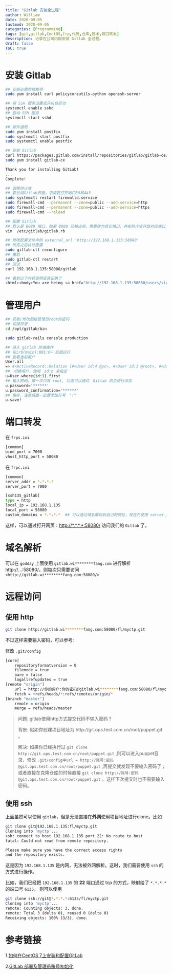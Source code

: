 ```yaml
---
title: "Gitlab 安装全过程"
author: William
date: 2020-09-05
lastmod: 2020-09-05
categories: [Programming]
tags: [git,gitlab,CentOS,frp,代码,仓库,技术,端口转发]
description: 记录在公司内部安装 Gitlab 全过程。
draft: false
ToC: true
---
```


# 安装 Gitlab

```bash
## 安装必需的依赖项
sudo yum install curl policycoreutils-python openssh-server

## 将 SSH 服务设置成开机自启动
systemctl enable sshd
## 启动 SSH 服务
systemctl start sshd

## 邮件通知
sudo yum install postfix
sudo systemctl start postfix
sudo systemctl enable postfix

## 安装 Gitlab
curl https://packages.gitlab.com/install/repositories/gitlab/gitlab-ce/script.rpm.sh | sudo bash
sudo yum install gitlab-ce

Thank you for installing GitLab!
...
Complete!

## 调整防火墙
## 要访问GitLab界面，您需要打开端口80和443
sudo systemctl restart firewalld.service
sudo firewall-cmd --permanent --zone=public --add-service=http
sudo firewall-cmd --permanent --zone=public --add-service=https
sudo firewall-cmd --reload

## 配置 Gitlab
## 默认是 8080 端口，如果 8080 已被占用，需更改为其它端口，并在防火墙开放对应端口
vim  /etc/gitlab/gitlab.rb

## 修改配置文件中的 external_url 'http://192.168.1.135:58080'
## 改完之后执行重置
sudo gitlab-ctl reconfigure
## 重启
sudo gitlab-ctl restart
## 测试
curl 192.168.1.135:58080/gitlab

## 看到以下内容说明安装正确了
<html><body>You are being <a href="http://192.168.1.135:58080/users/sign_in">redirected</a>.</body></html>%
```

# 管理用户

```bash
## 获取/修改超级管理员root的密码
## 切换目录
cd /opt/gitlab/bin

sudo gitlab-rails console production

## 进入 gitlab 终端操作
## 在irb(main):001:0> 后面运行
## 查看当前用户
User.all
=> #<ActiveRecord::Relation [#<User id:4 @pc>, #<User id:1 @root>, #<User id:2 @fl>, #<User id:3 @lhg>]>
##　切换用户，使用　id:n 来指定
u=User.where(id:1).first
## 输入密码，第一次只有 root, 后面可以通过　Gitlab 网页进行添加
u.password='******'
u.password_confirmation='******'
## 保存，注意后面一定要添加符号　"!"
u.save!
```



# 端口转发

在 `frps.ini`

```bash
[common]
bind_port = 7000
vhost_http_port = 58080
```

在 `frpc.ini`

```bash
[common]
server_addr = *.*.*.*
server_port = 7000

[ssh135_gitlab]
type = http
local_ip = 192.168.1.135
local_port = 58080
custom_domains = *.*.*.*  ## 可以通过域名解析到自己的网址，现在先使用 server_addr
```

这样，可以通过打开网页：<http://*.*.*.*:58080/> 访问我们的 `Gitlab` 了。

# 域名解析

可以在 `godday` 上面使用 `gitlab.wi********fang.com` 进行解析 http://*.*.*.*:58080/。则每次只需要访问 `<http://gitlab.wi********fang.com:58080/>`

# 远程访问

## 使用 http

```bash
git clone http://gitlab.wi********fang.com:58080/fl/myctp.git
```

不过这样需要输入密码，可以参考:

修改 `.git/config`

```bash
[core]
	repositoryformatversion = 0
	filemode = true
	bare = false
	logallrefupdates = true
[remote "origin"]
	url = http://你的用户:你的密码@gitlab.wi********fang.com:58080/fl/myctp.git
	fetch = +refs/heads/*:refs/remotes/origin/*
[branch "master"]
	remote = origin
	merge = refs/heads/master
```



> 问题: gitlab使用http方式提交代码不输入密码 ?
>
> 背景: 假如你创建项目地址为 http://git.ops.test.com.cn/root/puppet.git 。
>
> 解决: 如果你已经执行过 `git clone http://git.ops.test.com.cn/root/puppet.git` ,则可以进入puppet目录，修改 `.git/config中url = http://账号:密码@git.ops.test.com.cn/root/puppet.git` ,再提交就发现不要输入密码了；或者直接在克隆仓库的时候直接 `git clone http://账号:密码@git.ops.test.com.cn/root/puppet.git` ，这样下次提交时也不需要输入密码。

## 使用 ssh

上面虽然可以使用 `gitlab`，但是无法直接在**外网**使用项目地址进行clone。比如

```bash
git clone git@192.168.1.135:fl/myctp.git
Cloning into 'myctp'...
ssh: connect to host 192.168.1.135 port 22: No route to host
fatal: Could not read from remote repository.

Please make sure you have the correct access rights
and the repository exists.
```

这是因为 `192.168.1.135` 是内网，无法被外网解析。这时，我们需要使用 `ssh` 的方式进行操作。

比如，我们已经把 `192.168.1.135` 的 **22** 端口通过 tcp 的方式，映射给了 `*.*.*.*` 的端口号 `6135`， 则可以使用

```bash
git clone ssh://git@*.*.*.*:6135/fl/myctp.git
Cloning into 'myctp'...
remote: Counting objects: 3, done.
remote: Total 3 (delta 0), reused 0 (delta 0)
Receiving objects: 100% (3/3), done.
```

# 参考链接

1.[如何在CentOS 7上安装和配置GitLab](<https://www.myfreax.com/how-to-install-and-configure-gitlab-on-centos-7/>)

2.[GitLab 部署及管理员账号初始化](<https://blog.csdn.net/hnmpf/article/details/80518460>)